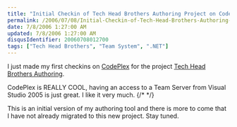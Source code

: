 ```yaml
---
title: "Initial Checkin of Tech Head Brothers Authoring Project on Codeplex"
permalink: /2006/07/08/Initial-Checkin-of-Tech-Head-Brothers-Authoring-Project-on-Codeplex/
date: 7/8/2006 1:27:00 AM
updated: 7/8/2006 1:27:00 AM
disqusIdentifier: 20060708012700
tags: ["Tech Head Brothers", "Team System", ".NET"]
---
```

I just made my first checkins on [CodePlex](http://www.codeplex.com/) for the project [Tech Head Brothers Authoring](http://www.codeplex.com/Wiki/View.aspx?ProjectName=THBAuthoring).

CodePlex is REALLY COOL, having an access to a Team Server from Visual Studio 2005 is just great. I like it very much.
{/* <!-- more --> */}

This is an initial version of my authoring tool and there is more to come that I have not already migrated to this new project. Stay tuned.
